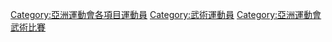 [[Category:亞洲運動會各項目運動員|Category:亞洲運動會各項目運動員]]
[[Category:武術運動員|Category:武術運動員]]
[[Category:亞洲運動會武術比賽|Category:亞洲運動會武術比賽]]